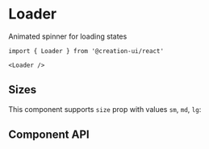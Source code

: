 # Loader

Animated spinner for loading states


```tsx copy
import { Loader } from '@creation-ui/react'

<Loader />
```

<LoaderExample />

## Sizes

This component supports `size` prop with values `sm`, `md`, `lg`:

<UnfoldVariants
  component={LoaderExample}
  variants={ELEMENT_SIZES}
  prop='size'
  nameProp='label'
/>

## Component API

<PropsTable
  properties={properties}
  name='Loader'
  description='Loader component props'
/>

